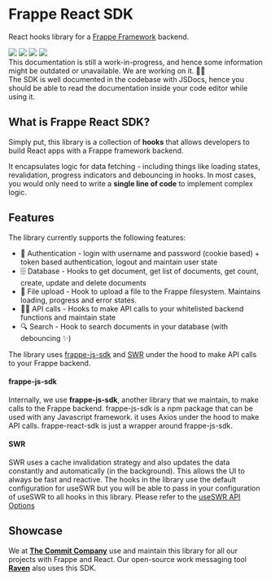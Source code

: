 
# Frappe React SDK
 
React hooks library for a [Frappe Framework](https://frappeframework.com) backend.

<div style={{display: "flex", flexDirection: "row", justifyContent: "center"}}>
  <a style={{ marginRight: 4}} href="https://github.com/nikkothari22/frappe-react-sdk"><img src="https://img.shields.io/maintenance/yes/2023?style=flat-square" /></a>
  <a style={{ marginRight: 4}} href="https://github.com/nikkothari22/frappe-react-sdk"><img src="https://img.shields.io/github/license/nikkothari22/frappe-react-sdk?style=flat-square" /></a>
  <a style={{ marginRight: 4}} href="https://www.npmjs.com/package/frappe-react-sdk"><img src="https://img.shields.io/npm/v/frappe-react-sdk?style=flat-square" /></a>
    <a href="https://www.npmjs.com/package/frappe-react-sdk"><img src="https://img.shields.io/npm/dw/frappe-react-sdk?style=flat-square" /></a>
</div>

<Callout type="warning" emoji="⚠️">
  This documentation is still a work-in-progress, and hence some information might be outdated or unavailable. We are working on it. 💪🏻<br/>The SDK is well documented in the codebase with JSDocs, hence you should be able to read the documentation inside your code editor while using it.
</Callout>

## What is Frappe React SDK?

Simply put, this library is a collection of **hooks** that allows developers to build React apps with a Frappe framework backend. 

It encapsulates logic for data fetching - including things like loading states, revalidation, progress indicators and debouncing in hooks. 
In most cases, you would only need to write a **single line of code** to implement complex logic.


## Features

The library currently supports the following features:

- 🔐 Authentication - login with username and password (cookie based) + token based authentication, logout and maintain user state
- 🗄 Database - Hooks to get document, get list of documents, get count, create, update and delete documents
- 📄 File upload - Hook to upload a file to the Frappe filesystem. Maintains loading, progress and error states.
- 🤙🏻 API calls - Hooks to make API calls to your whitelisted backend functions and maintain state
- 🔍 Search - Hook to search documents in your database (with debouncing ✨)


The library uses [frappe-js-sdk](https://github.com/The-Commit-Company/frappe-js-sdk) and [SWR](https://swr.vercel.app) under the hood to make API calls to your Frappe backend.

#### frappe-js-sdk

Internally, we use **frappe-js-sdk**, another library that we maintain, to make calls to the Frappe backend. frappe-js-sdk is a npm package that can be used with any Javascript framework. it uses Axios under the hood to make API calls.
frappe-react-sdk is just a wrapper around frappe-js-sdk.

#### SWR
SWR uses a cache invalidation strategy and also updates the data constantly and automatically (in the background). This allows the UI to always be fast and reactive.
The hooks in the library use the default configuration for useSWR but you will be able to pass in your configuration of useSWR to all hooks in this library. Please refer to the [useSWR API Options](https://swr.vercel.app/docs/options)



## Showcase

We at **[The Commit Company](https://github.com/The-Commit-Company)** use and maintain this library for all our projects with Frappe and React. Our open-source work messaging tool **[Raven](https://github.com/The-Commit-Company/Raven)** also uses this SDK.


